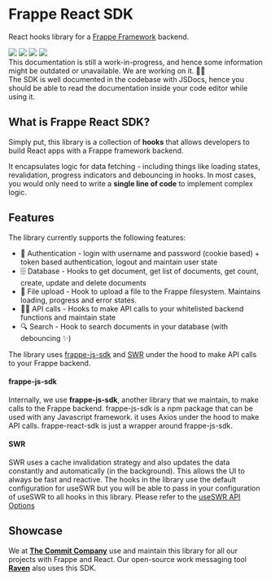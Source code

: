 
# Frappe React SDK
 
React hooks library for a [Frappe Framework](https://frappeframework.com) backend.

<div style={{display: "flex", flexDirection: "row", justifyContent: "center"}}>
  <a style={{ marginRight: 4}} href="https://github.com/nikkothari22/frappe-react-sdk"><img src="https://img.shields.io/maintenance/yes/2023?style=flat-square" /></a>
  <a style={{ marginRight: 4}} href="https://github.com/nikkothari22/frappe-react-sdk"><img src="https://img.shields.io/github/license/nikkothari22/frappe-react-sdk?style=flat-square" /></a>
  <a style={{ marginRight: 4}} href="https://www.npmjs.com/package/frappe-react-sdk"><img src="https://img.shields.io/npm/v/frappe-react-sdk?style=flat-square" /></a>
    <a href="https://www.npmjs.com/package/frappe-react-sdk"><img src="https://img.shields.io/npm/dw/frappe-react-sdk?style=flat-square" /></a>
</div>

<Callout type="warning" emoji="⚠️">
  This documentation is still a work-in-progress, and hence some information might be outdated or unavailable. We are working on it. 💪🏻<br/>The SDK is well documented in the codebase with JSDocs, hence you should be able to read the documentation inside your code editor while using it.
</Callout>

## What is Frappe React SDK?

Simply put, this library is a collection of **hooks** that allows developers to build React apps with a Frappe framework backend. 

It encapsulates logic for data fetching - including things like loading states, revalidation, progress indicators and debouncing in hooks. 
In most cases, you would only need to write a **single line of code** to implement complex logic.


## Features

The library currently supports the following features:

- 🔐 Authentication - login with username and password (cookie based) + token based authentication, logout and maintain user state
- 🗄 Database - Hooks to get document, get list of documents, get count, create, update and delete documents
- 📄 File upload - Hook to upload a file to the Frappe filesystem. Maintains loading, progress and error states.
- 🤙🏻 API calls - Hooks to make API calls to your whitelisted backend functions and maintain state
- 🔍 Search - Hook to search documents in your database (with debouncing ✨)


The library uses [frappe-js-sdk](https://github.com/The-Commit-Company/frappe-js-sdk) and [SWR](https://swr.vercel.app) under the hood to make API calls to your Frappe backend.

#### frappe-js-sdk

Internally, we use **frappe-js-sdk**, another library that we maintain, to make calls to the Frappe backend. frappe-js-sdk is a npm package that can be used with any Javascript framework. it uses Axios under the hood to make API calls.
frappe-react-sdk is just a wrapper around frappe-js-sdk.

#### SWR
SWR uses a cache invalidation strategy and also updates the data constantly and automatically (in the background). This allows the UI to always be fast and reactive.
The hooks in the library use the default configuration for useSWR but you will be able to pass in your configuration of useSWR to all hooks in this library. Please refer to the [useSWR API Options](https://swr.vercel.app/docs/options)



## Showcase

We at **[The Commit Company](https://github.com/The-Commit-Company)** use and maintain this library for all our projects with Frappe and React. Our open-source work messaging tool **[Raven](https://github.com/The-Commit-Company/Raven)** also uses this SDK.


